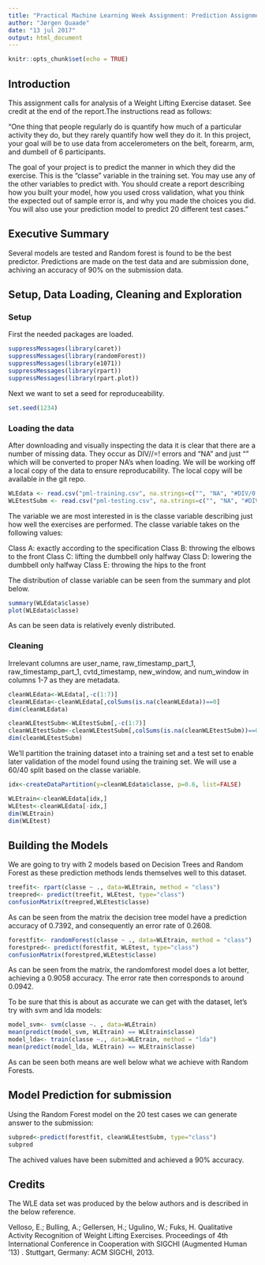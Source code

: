 ---
title: "Practical Machine Learning Week Assignment: Prediction Assignment"
author: "Jørgen Quaade"
date: "13 jul 2017"
output: html_document
---

```{r setup, include=FALSE}
knitr::opts_chunk$set(echo = TRUE)
```

## Introduction

This assignment calls for analysis of a Weight Lifting Exercise dataset. See credit at the end of the report.The instructions read as follows:

"One thing that people regularly do is quantify how much of a particular activity they do, but they rarely quantify how well they do it. In this project, your goal will be to use data from accelerometers on the belt, forearm, arm, and dumbell of 6 participants.

The goal of your project is to predict the manner in which they did the exercise. This is the "classe" variable in the training set. You may use any of the other variables to predict with. You should create a report describing how you built your model, how you used cross validation, what you think the expected out of sample error is, and why you made the choices you did. You will also use your prediction model to predict 20 different test cases."

## Executive Summary

Several models are tested and Random forest is found to be the best predictor. Predictions are made on the test data and are submission done, achiving an accuracy of 90% on the submission data. 

## Setup, Data Loading, Cleaning and Exploration

### Setup

First the needed packages are loaded.

```{r}
suppressMessages(library(caret))
suppressMessages(library(randomForest))
suppressMessages(library(e1071))
suppressMessages(library(rpart))
suppressMessages(library(rpart.plot))
```

Next we want to set a seed for reproduceability.

```{r}
set.seed(1234)
```

### Loading the data

After downloading and visually inspecting the data it is clear that there are a number of missing data. They occur as DIV//=! errors and "NA" and just "" which will be converted to proper NA's when loading. We will be working off a local copy of the data to ensure reproducability. The local copy will be available in the git repo.

```{r}
WLEdata <- read.csv("pml-training.csv", na.strings=c("", "NA", "#DIV/0!", row.names = 1))
WLEtestSubm <- read.csv("pml-testing.csv", na.strings=c("", "NA", "#DIV/0!", row.names = 1))
```

The variable we are most interested in is the classe variable describing just how well the exercises are performed. The classe variable takes on the following values:

Class A: exactly according to the specification
Class B: throwing the elbows to the front
Class C: lifting the dumbbell only halfway
Class D: lowering the dumbbell only halfway
Class E: throwing the hips to the front

The distribution of classe variable can be seen from the summary and plot below.

```{r}
summary(WLEdata$classe)
plot(WLEdata$classe)
```

As can be seen data is relatively evenly distributed.

### Cleaning

Irrelevant columns are user_name, raw_timestamp_part_1, raw_timestamp_part_1, cvtd_timestamp, new_window, and num_window in columns 1-7 as they are metadata.

```{r}
cleanWLEdata<-WLEdata[,-c(1:7)]
cleanWLEdata<-cleanWLEdata[,colSums(is.na(cleanWLEdata))==0]
dim(cleanWLEdata)

cleanWLEtestSubm<-WLEtestSubm[,-c(1:7)]
cleanWLEtestSubm<-cleanWLEtestSubm[,colSums(is.na(cleanWLEtestSubm))==0]
dim(cleanWLEtestSubm)
```

We'll partition the training dataset into a training set and a test set to enable later validation of the model found using the training set. We will use a 60/40 split based on the classe variable.

```{r}
idx<-createDataPartition(y=cleanWLEdata$classe, p=0.6, list=FALSE)

WLEtrain<-cleanWLEdata[idx,]
WLEtest<-cleanWLEdata[-idx,]
dim(WLEtrain)
dim(WLEtest)
```

## Building the Models

We are going to try with 2 models based on Decision Trees and Random Forest as these prediction methods lends themselves well to this dataset.

```{r}
treefit<- rpart(classe ~ ., data=WLEtrain, method = "class")
treepred<- predict(treefit, WLEtest, type="class")
confusionMatrix(treepred,WLEtest$classe)
```

As can be seen from the matrix the decision tree model have a prediction accuracy of 0.7392, and consequently an error rate of 0.2608. 


```{r}
forestfit<- randomForest(classe ~ ., data=WLEtrain, method = "class")
forestpred<- predict(forestfit, WLEtest, type="class")
confusionMatrix(forestpred,WLEtest$classe)
```

As can be seen from the matrix, the randomforest model does a lot better, achieving a 0.9058 accuracy. The error rate then corresponds to around 0.0942.

To be sure that this is about as accurate we can get with the dataset, let's try with svm and lda models:

```{r}
model_svm<- svm(classe ~. , data=WLEtrain)
mean(predict(model_svm, WLEtrain) == WLEtrain$classe)
model_lda<- train(classe ~., data=WLEtrain, method = "lda")
mean(predict(model_lda, WLEtrain) == WLEtrain$classe)
```

As can be seen both means are well below what we achieve with Random Forests.

## Model Prediction for submission

Using the Random Forest model on the 20 test cases we can generate answer to the submission:

```{r}
subpred<-predict(forestfit, cleanWLEtestSubm, type="class")
subpred
```

The achived values have been submitted and achieved a 90% accuracy.

## Credits

The WLE data set was produced by the below authors and is described in the below reference.

Velloso, E.; Bulling, A.; Gellersen, H.; Ugulino, W.; Fuks, H. Qualitative Activity Recognition of Weight Lifting Exercises. Proceedings of 4th International Conference in Cooperation with SIGCHI (Augmented Human '13) . Stuttgart, Germany: ACM SIGCHI, 2013.

